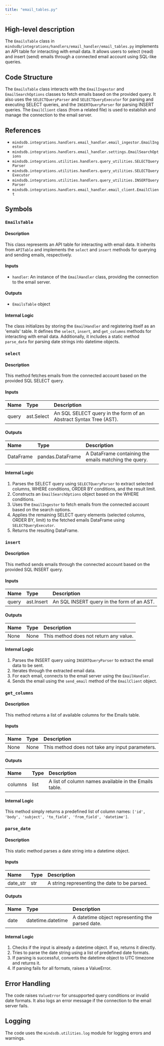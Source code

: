 ```yaml
---
title: "email_tables.py"
---
```


## High-level description
The `EmailsTable` class in `mindsdb/integrations/handlers/email_handler/email_tables.py` implements an API table for interacting with email data. It allows users to select (read) and insert (send) emails through a connected email account using SQL-like queries.

## Code Structure
The `EmailsTable` class interacts with the `EmailIngestor` and `EmailSearchOptions` classes to fetch emails based on the provided query. It also uses the `SELECTQueryParser` and `SELECTQueryExecutor` for parsing and executing SELECT queries, and the `INSERTQueryParser` for parsing INSERT queries. The `EmailClient` class (from a related file) is used to establish and manage the connection to the email server.

## References
- `mindsdb.integrations.handlers.email_handler.email_ingestor.EmailIngestor`
- `mindsdb.integrations.handlers.email_handler.settings.EmailSearchOptions`
- `mindsdb.integrations.utilities.handlers.query_utilities.SELECTQueryParser`
- `mindsdb.integrations.utilities.handlers.query_utilities.SELECTQueryExecutor`
- `mindsdb.integrations.utilities.handlers.query_utilities.INSERTQueryParser`
- `mindsdb.integrations.handlers.email_handler.email_client.EmailClient`

## Symbols

### `EmailsTable`
#### Description
This class represents an API table for interacting with email data. It inherits from `APITable` and implements the `select` and `insert` methods for querying and sending emails, respectively.

#### Inputs
- `handler`: An instance of the `EmailHandler` class, providing the connection to the email server.

#### Outputs
- `EmailsTable` object

#### Internal Logic
The class initializes by storing the `EmailHandler` and registering itself as an 'emails' table. It defines the `select`, `insert`, and `get_columns` methods for interacting with email data. Additionally, it includes a static method `parse_date` for parsing date strings into datetime objects.


### `select`
#### Description
This method fetches emails from the connected account based on the provided SQL SELECT query.

#### Inputs
| Name | Type | Description |
|:-----|:-----|:------------|
| query | ast.Select | An SQL SELECT query in the form of an Abstract Syntax Tree (AST). |

#### Outputs
| Name | Type | Description |
|:-----|:-----|:------------|
| DataFrame | pandas.DataFrame | A DataFrame containing the emails matching the query. |

#### Internal Logic
1. Parses the SELECT query using `SELECTQueryParser` to extract selected columns, WHERE conditions, ORDER BY conditions, and the result limit.
2. Constructs an `EmailSearchOptions` object based on the WHERE conditions.
3. Uses the `EmailIngestor` to fetch emails from the connected account based on the search options.
4. Applies the remaining SELECT query elements (selected columns, ORDER BY, limit) to the fetched emails DataFrame using `SELECTQueryExecutor`.
5. Returns the resulting DataFrame.

### `insert`
#### Description
This method sends emails through the connected account based on the provided SQL INSERT query.

#### Inputs
| Name | Type | Description |
|:-----|:-----|:------------|
| query | ast.Insert | An SQL INSERT query in the form of an AST. |

#### Outputs
| Name | Type | Description |
|:-----|:-----|:------------|
| None | None | This method does not return any value. |

#### Internal Logic
1. Parses the INSERT query using `INSERTQueryParser` to extract the email data to be sent.
2. Iterates through the extracted email data.
3. For each email, connects to the email server using the `EmailHandler`.
4. Sends the email using the `send_email` method of the `EmailClient` object.

### `get_columns`
#### Description
This method returns a list of available columns for the Emails table.

#### Inputs
| Name | Type | Description |
|:-----|:-----|:------------|
| None | None | This method does not take any input parameters. |

#### Outputs
| Name | Type | Description |
|:-----|:-----|:------------|
| columns | list | A list of column names available in the Emails table. |

#### Internal Logic
This method simply returns a predefined list of column names: `['id', 'body', 'subject', 'to_field', 'from_field', 'datetime']`.

### `parse_date`
#### Description
This static method parses a date string into a datetime object.

#### Inputs
| Name | Type | Description |
|:-----|:-----|:------------|
| date_str | str | A string representing the date to be parsed. |

#### Outputs
| Name | Type | Description |
|:-----|:-----|:------------|
| date | datetime.datetime | A datetime object representing the parsed date. |

#### Internal Logic
1. Checks if the input is already a datetime object. If so, returns it directly.
2. Tries to parse the date string using a list of predefined date formats.
3. If parsing is successful, converts the datetime object to UTC timezone and returns it.
4. If parsing fails for all formats, raises a ValueError.


## Error Handling
The code raises `ValueError` for unsupported query conditions or invalid date formats. It also logs an error message if the connection to the email server fails.

## Logging
The code uses the `mindsdb.utilities.log` module for logging errors and warnings.
